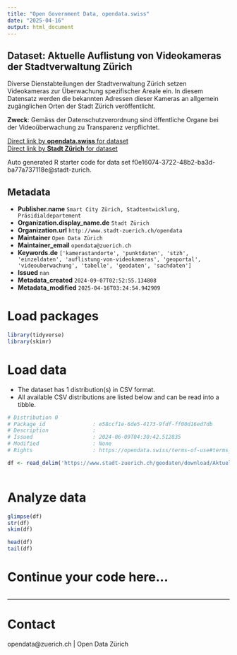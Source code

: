 ```yaml
---
title: "Open Government Data, opendata.swiss"
date: "2025-04-16"
output: html_document
---
```


## Dataset: Aktuelle Auflistung von Videokameras der Stadtverwaltung Zürich

Diverse Dienstabteilungen der Stadtverwaltung Zürich setzen Videokameras zur Überwachung spezifischer Areale ein. In diesem Datensatz werden die bekannten Adressen dieser Kameras an allgemein zugänglichen Orten der Stadt Zürich veröffentlicht.

**Zweck**: Gemäss der Datenschutzverordnung sind öffentliche Organe bei der Videoüberwachung zu Transparenz verpflichtet.

[Direct link by **opendata.swiss** for dataset](https://opendata.swiss/de/dataset/aktuelle-auflistung-von-videokameras-der-stadtverwaltung-zurich1-1)<br>
[Direct link by **Stadt Zürich** for dataset](https://data.stadt-zuerich.ch/dataset/geo_aktuelle_auflistung_von_videokameras_der_stadtverwaltung_zuerich)

Auto generated R starter code for data set f0e16074-3722-48b2-ba3d-ba77a737118e@stadt-zurich.

## Metadata

- **Publisher.name** `Smart City Zürich, Stadtentwicklung, Präsidialdepartement`
- **Organization.display_name.de** `Stadt Zürich`
- **Organization.url** `http://www.stadt-zuerich.ch/opendata`
- **Maintainer** `Open Data Zürich`
- **Maintainer_email** `opendata@zuerich.ch`
- **Keywords.de** `['kamerastandorte', 'punktdaten', 'stzh', 'einzeldaten', 'auflistung-von-videokameras', 'geoportal', 'videouberwachung', 'tabelle', 'geodaten', 'sachdaten']`
- **Issued** `nan`
- **Metadata_created** `2024-09-07T02:52:55.134808`
- **Metadata_modified** `2025-04-16T03:24:54.942909`


# Load packages

```r

library(tidyverse)
library(skimr)

```

# Load data

-   The dataset has 1 distribution(s) in CSV format.
-   All available CSV distributions are listed below and can be read into a tibble.

```r

# Distribution 0
# Package_id               : e58ccf1e-6de5-4173-9fdf-ff00d16ed7db
# Description              : 
# Issued                   : 2024-06-09T04:30:42.512835
# Modified                 : None
# Rights                   : https://opendata.swiss/terms-of-use#terms_open

df <- read_delim('https://www.stadt-zuerich.ch/geodaten/download/Aktuelle_Auflistung_von_Videokameras_der_Stadtverwaltung_Zuerich?format=10008')



```

# Analyze data

```r

glimpse(df)
str(df)
skim(df)

head(df)
tail(df)

```

# Continue your code here...

```r

```

------------------------------------------------------------------------

# Contact

opendata@zuerich.ch | Open Data Zürich
